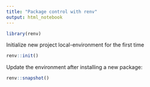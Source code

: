 ```yaml
---
title: "Package control with renv"
output: html_notebook
---
```


```r
library(renv)
```

Initialize new project local-environment for the first time

```r
renv::init()
```

Update the environment after installing a new package:

```r
renv::snapshot()
```




